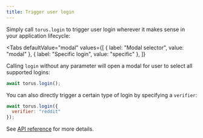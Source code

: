 ```yaml
---
title: Trigger user login
---
```



Simply call `torus.login` to trigger user login wherever it makes sense in your
application lifecycle:

<Tabs
  defaultValue="modal"
  values={[
    { label: "Modal selector", value: "modal" },
    { label: "Specific login", value: "specific" },
  ]}
>
<TabItem value="modal">

Calling `login` without any parameter will open a modal for user to select all
supported logins:

```js
await torus.login();
```

</TabItem>

<TabItem value="specific">

You can also directly trigger a certain type of login by specifying a `verifier`:

```js
await torus.login({
  verifier: "reddit"
});
```

</TabItem>

</Tabs>

See [API reference](/wallet/api-reference/account#login) for more details.
